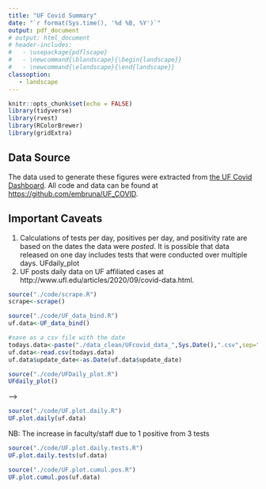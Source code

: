 ```yaml
---
title: "UF Covid Summary"
date: "`r format(Sys.time(), '%d %B, %Y')`"
output: pdf_document
# output: html_document
# header-includes:
#   - \usepackage{pdflscape}
#   - \newcommand{\blandscape}{\begin{landscape}}
#   - \newcommand{\elandscape}{\end{landscape}}
classoption: 
   - landscape
---
```



```r
knitr::opts_chunk$set(echo = FALSE)
library(tidyverse)
library(rvest)
library(RColorBrewer)
library(gridExtra)
```

## Data Source

The data used to generate these figures were extracted from [the UF Covid Dashboard](https://coronavirus.ufhealth.org/screen-test-protect-2/about-initiative/testing-dashboard/). All code and data can be found at [https://github.com/embruna/UF_COVID](https://github.com/embruna/UF_COVID).

## Important Caveats

1. Calculations of tests per day, positives per day, and positivity rate are based on the dates the data were *posted*. It is possible that data released on one day includes tests that were conducted over multiple days.
UFdaily_plot
2. UF posts daily data on UF affiliated cases at http://www.ufl.edu/articles/2020/09/covid-data.html.
\newpage
```r
source("./code/scrape.R")
scrape<-scrape()
```

```r
source("./code/UF_data_bind.R")
uf.data<-UF_data_bind()
```

```r
#save as a csv file with the date 
todays.data<-paste("./data_clean/UFcovid_data_",Sys.Date(),".csv",sep="")
uf.data<-read.csv(todays.data)
uf.data$update_date<-as.Date(uf.data$update_date)
```

\newpage
```r
source("./code/UFDaily_plot.R")
UFdaily_plot()
```

<!-- \newpage -->
<!-- ```{r facstaff, message=FALSE, warning=FALSE, echo=FALSE} -->
<!-- source("./code/facstaff_daily.R") -->
<!-- fs<-facstaff_daily(uf.data) -->
<!-- fs[1] -->
<!-- fs[2] -->
<!-- ``` -->

<!-- <!-- \newpage --> -->
<!-- ```{r student, message=FALSE, warning=FALSE, echo=FALSE,fig.height = 7,fig.width=10} -->
<!-- source("./code/student_daily.R") -->
<!-- s<-student_daily(uf.data) -->
<!-- s[1] -->
<!-- s[2] -->
<!-- ``` -->

<!-- \blandscape -->
```r
source("./code/UF.plot.daily.R")
UF.plot.daily(uf.data)
```
NB: The increase in faculty/staff due to 1 positive from 3 tests
\newpage
```r
source("./code/UF.plot.daily.tests.R")
UF.plot.daily.tests(uf.data)
```
\newpage
```r
source("./code/UF.plot.cumul.pos.R")
UF.plot.cumul.pos(uf.data)
```
